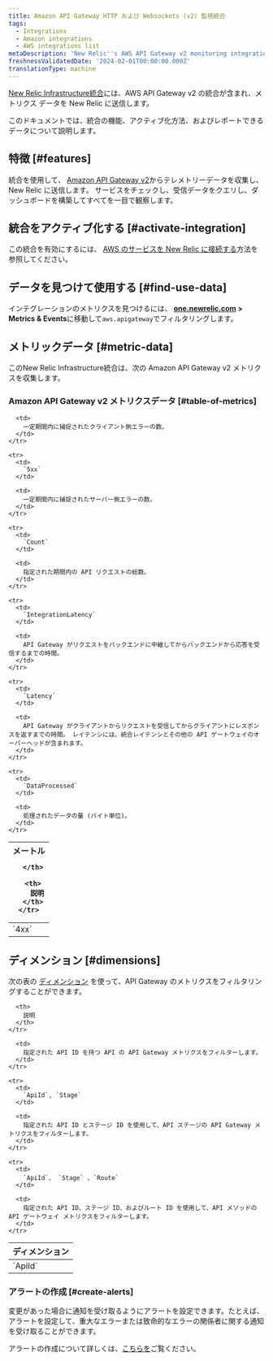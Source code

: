 ```yaml
---
title: Amazon API Gateway HTTP および Websockets (v2) 監視統合
tags:
  - Integrations
  - Amazon integrations
  - AWS integrations list
metaDescription: 'New Relic''s AWS API Gateway v2 monitoring integration: what data it reports, and how to enable it.'
freshnessValidatedDate: '2024-02-01T00:00:00.000Z'
translationType: machine
---
```


[New Relic Infrastructure統合](/docs/infrastructure/integrations-getting-started/getting-started/introduction-infrastructure-integrations)には、AWS API Gateway v2 の統合が含まれ、メトリクス データを New Relic に送信します。

このドキュメントでは、統合の機能、アクティブ化方法、およびレポートできるデータについて説明します。

## 特徴 [#features]

統合を使用して、 [Amazon API Gateway v2](https://aws.amazon.com/api-gateway/)からテレメトリーデータを収集し、New Relic に送信します。 サービスをチェックし、受信データをクエリし、ダッシュボードを構築してすべてを一目で観察します。

## 統合をアクティブ化する [#activate-integration]

この統合を有効にするには、 [AWS のサービスを New Relic に接続する](/docs/infrastructure/amazon-integrations/connect/aws-metric-stream-setup/)方法を参照してください。

## データを見つけて使用する [#find-use-data]

インテグレーションのメトリクスを見つけるには、 <DNT>**[one.newrelic.com](https://one.newrelic.com/all-capabilities) > Metrics & Events**</DNT>に移動して`aws.apigateway`でフィルタリングします。

## メトリックデータ [#metric-data]

このNew Relic Infrastructure統合は、次の Amazon API Gateway v2 メトリクスを収集します。

### Amazon API Gateway v2 メトリクスデータ [#table-of-metrics]

<table>
  <thead>
    <tr>
      <th style={{ width: "200px" }}>
        メートル  

      </th>

      <th>
        説明
      </th>
    </tr>
  </thead>

  <tbody>
    <tr>
      <td>
        `4xx`
      </td>

      <td>
        一定期間内に捕捉されたクライアント側エラーの数。
      </td>
    </tr>

    <tr>
      <td>
        `5xx`
      </td>

      <td>
        一定期間内に捕捉されたサーバー側エラーの数。
      </td>
    </tr>

    <tr>
      <td>
        `Count`
      </td>

      <td>
        指定された期間内の API リクエストの総数。
      </td>
    </tr>

    <tr>
      <td>
        `IntegrationLatency`
      </td>

      <td>
        API Gateway がリクエストをバックエンドに中継してからバックエンドから応答を受信するまでの時間。
      </td>
    </tr>

    <tr>
      <td>
        `Latency`
      </td>

      <td>
        API Gateway がクライアントからリクエストを受信してからクライアントにレスポンスを返すまでの時間。 レイテンシには、統合レイテンシとその他の API ゲートウェイのオーバーヘッドが含まれます。
      </td>
    </tr>

    <tr>
      <td>
        `DataProcessed`
      </td>

      <td>
        処理されたデータの量 (バイト単位)。
      </td>
    </tr>
  </tbody>
</table>

## ディメンション [#dimensions]

次の表の [ディメンション](http://docs.aws.amazon.com/AmazonCloudWatch/latest/APIReference/API_Dimension.html) を使って、API Gateway のメトリクスをフィルタリングすることができます。

<table>
  <thead>
    <tr>
      <th style={{ width: "285x" }}>
        ディメンション
      </th>

      <th>
        説明
      </th>
    </tr>
  </thead>

  <tbody>
    <tr>
      <td>
        `ApiId`
      </td>

      <td>
        指定された API ID を持つ API の API Gateway メトリクスをフィルターします。
      </td>
    </tr>

    <tr>
      <td>
        `ApiId`, `Stage`
      </td>

      <td>
        指定された API ID とステージ ID を使用して、API ステージの API Gateway メトリクスをフィルターします。
      </td>
    </tr>

    <tr>
      <td>
        `ApiId`、 `Stage` 、`Route`
      </td>

      <td>
        指定された API ID、ステージ ID、およびルート ID を使用して、API メソッドの API ゲートウェイ メトリクスをフィルターします。
      </td>
    </tr>
  </tbody>
</table>

### アラートの作成 [#create-alerts]

変更があった場合に通知を受け取るようにアラートを設定できます。たとえば、アラートを設定して、重大なエラーまたは致命的なエラーの関係者に関する通知を受け取ることができます。

アラートの作成について詳しくは、[こちらを](/docs/tutorial-create-alerts/create-an-alert/)ご覧ください。